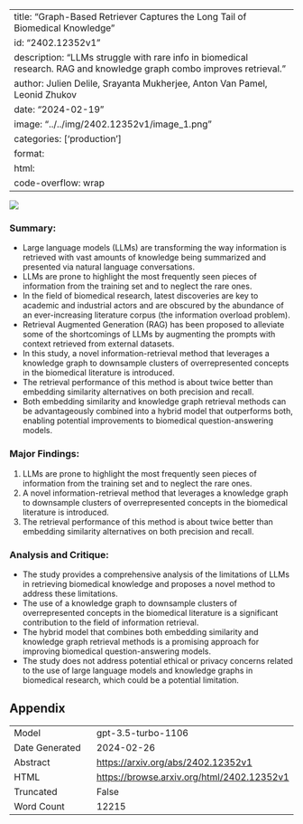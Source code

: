 
---
title: "Graph-Based Retriever Captures the Long Tail of Biomedical Knowledge"
id: "2402.12352v1"
description: "LLMs struggle with rare info in biomedical research. RAG and knowledge graph combo improves retrieval."
author: Julien Delile, Srayanta Mukherjee, Anton Van Pamel, Leonid Zhukov
date: "2024-02-19"
image: "../../img/2402.12352v1/image_1.png"
categories: ['production']
format:
  html:
    code-overflow: wrap
---

![](../../img/2402.12352v1/image_1.png)

### Summary:
- Large language models (LLMs) are transforming the way information is retrieved with vast amounts of knowledge being summarized and presented via natural language conversations.
- LLMs are prone to highlight the most frequently seen pieces of information from the training set and to neglect the rare ones.
- In the field of biomedical research, latest discoveries are key to academic and industrial actors and are obscured by the abundance of an ever-increasing literature corpus (the information overload problem).
- Retrieval Augmented Generation (RAG) has been proposed to alleviate some of the shortcomings of LLMs by augmenting the prompts with context retrieved from external datasets.
- In this study, a novel information-retrieval method that leverages a knowledge graph to downsample clusters of overrepresented concepts in the biomedical literature is introduced.
- The retrieval performance of this method is about twice better than embedding similarity alternatives on both precision and recall.
- Both embedding similarity and knowledge graph retrieval methods can be advantageously combined into a hybrid model that outperforms both, enabling potential improvements to biomedical question-answering models.

### Major Findings:
1. LLMs are prone to highlight the most frequently seen pieces of information from the training set and to neglect the rare ones.
2. A novel information-retrieval method that leverages a knowledge graph to downsample clusters of overrepresented concepts in the biomedical literature is introduced.
3. The retrieval performance of this method is about twice better than embedding similarity alternatives on both precision and recall.

### Analysis and Critique:
- The study provides a comprehensive analysis of the limitations of LLMs in retrieving biomedical knowledge and proposes a novel method to address these limitations.
- The use of a knowledge graph to downsample clusters of overrepresented concepts in the biomedical literature is a significant contribution to the field of information retrieval.
- The hybrid model that combines both embedding similarity and knowledge graph retrieval methods is a promising approach for improving biomedical question-answering models.
- The study does not address potential ethical or privacy concerns related to the use of large language models and knowledge graphs in biomedical research, which could be a potential limitation.

## Appendix

|          |          |
|----------|----------|
| Model     | gpt-3.5-turbo-1106       |
| Date Generated     | 2024-02-26       |
| Abstract | [https://arxiv.org/abs/2402.12352v1](https://arxiv.org/abs/2402.12352v1)        |
| HTML     | [https://browse.arxiv.org/html/2402.12352v1](https://browse.arxiv.org/html/2402.12352v1)       |
| Truncated       | False       |
| Word Count       | 12215       |